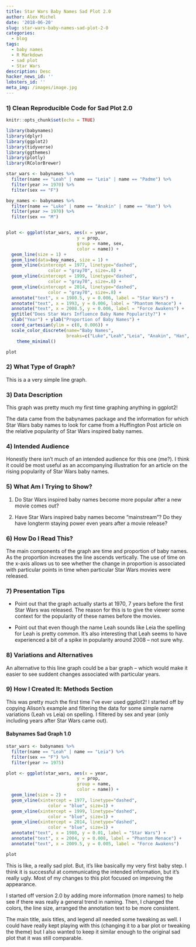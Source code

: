 ```yaml
---
title: Star Wars Baby Names Sad Plot 2.0
author: Alex Michel
date: '2018-06-20'
slug: star-wars-baby-names-sad-plot-2-0
categories:
  - blog
tags:
  - baby names
  - R Markdown
  - sad plot
  - Star Wars
description: Desc
hacker_news_id: ''
lobsters_id: ''
meta_img: /images/image.jpg
---
```


### 1) Clean Reproducible Code for Sad Plot 2.0

```r
knitr::opts_chunk$set(echo = TRUE)

library(babynames)
library(dplyr)
library(ggplot2)
library(tidyverse)
library(ggthemes)
library(plotly)
library(RColorBrewer)

star_wars <- babynames %>%
  filter(name == "Leah" | name == "Leia" | name == "Padme") %>% 
  filter(year >= 1970) %>% 
  filter(sex == "F")

boy_names <- babynames %>% 
  filter(name == "Luke" | name == "Anakin" | name == "Han") %>% 
  filter(year >= 1970) %>% 
  filter(sex == "M")


plot <- ggplot(star_wars, aes(x = year, 
                           y = prop,  
                           group = name, sex,
                           color = name)) + 
  geom_line(size = 1) +
  geom_line(data=boy_names, size = 1) +
  geom_vline(xintercept = 1977, linetype="dashed", 
                color = "gray70", size=.8) +
  geom_vline(xintercept = 1999, linetype="dashed", 
                color = "gray70", size=.8) +
  geom_vline(xintercept = 2014, linetype="dashed", 
                color = "gray70", size=.8) +
  annotate("text", x = 1980.5, y = 0.006, label = "Star Wars") +
  annotate("text", x = 1993, y = 0.006, label = "Phantom Menace") +
  annotate("text", x = 2008.5, y = 0.006, label = "Force Awakens") +
  ggtitle("Does Star Wars Influence Baby Name Popularity?") +
  xlab("Year") + ylab("Proportion of Baby Names") +
  coord_cartesian(ylim = c(0, 0.006)) +
  scale_color_discrete(name="Baby Names",
                       breaks=c("Luke","Leah","Leia", "Anakin", "Han", "Padme")) +
    theme_minimal()

plot

```

### 2) What Type of Graph?

This is a a very simple line graph. 


### 3) Data Description

This graph was pretty much my first time graphing anything in ggplot2! 

The data came from the babynames package and the information for which Star Wars baby names to look for came from a Huffington Post article on the relative popularity of Star Wars inspired baby names. 

### 4) Intended Audience

Honestly there isn't much of an intended audience for this one (me?). I think it could be most useful as an accompanying illustration for an article on the rising popularity of Star Wars baby names.

### 5) What Am I Trying to Show?

1) Do Star Wars inspired baby names become more popular after a new movie comes out? 

2) Have Star Wars inspired baby names become "mainstream"? Do they have longterm staying power even years after a movie release?


### 6) How Do I Read This?

The main components of the graph are time and proportion of baby names. As the proportion increases the line ascends vertically. The use of time on the x-axis allows us to see whether the change in proportion is associated with particular points in time when particular Star Wars movies were released.

### 7) Presentation Tips

- Point out that the graph actually starts at 1970, 7 years before the first Star Wars was released. The reason for this is to give the viewer some context for the popularity of these names before the movies.

- Point out that even though the name Leah sounds like Leia the spelling for Leah is pretty common. It's also interesting that Leah seems to have experienced a bit of a spike in popularity around 2008 -- not sure why.


### 8) Variations and Alternatives

An alternative to this line graph could be a bar graph -- which would make it easier to see suddent changes associated with particular years.


### 9) How I Created It: Methods Section

This was pretty much the first time I've ever used ggplot2! I started off by copying Alison's example and filtering the data for some simple name variations (Leah vs Leia) on spelling. I filtered by sex and year (only including years after Star Wars came out).


#### Babynames Sad Graph 1.0

```r
star_wars <- babynames %>%
  filter(name == "Leah" | name == "Leia") %>% 
  filter(sex == "F") %>% 
  filter(year >= 1975)

plot <- ggplot(star_wars, aes(x = year, 
                           y = prop,  
                           group = name, 
                           color = name)) + 
  geom_line(size = 2) +
  geom_vline(xintercept = 1977, linetype="dashed", 
                color = "blue", size=1) +
  geom_vline(xintercept = 1999, linetype="dashed", 
                color = "blue", size=1) +
  geom_vline(xintercept = 2014, linetype="dashed", 
                color = "blue", size=1) +
  annotate("text", x = 1980, y = 0.01, label = "Star Wars") +
  annotate("text", x = 2004, y = 0.008, label = "Phantom Menace") +
  annotate("text", x = 2009.5, y = 0.005, label = "Force Awakens")

plot
```

This is like, a really sad plot. But, it's like basically my very first baby step. I think it is successful at communicating the intended information, but it's really ugly. Most of my changes to this plot focused on improving the appearance.

I started off version 2.0 by adding more information (more names) to help see if there was really a general trend in naming. Then, I changed the colors, the line size, arranged the annotation text to be more consistent.

The main title, axis titles, and legend all needed some tweaking as well. I could have really kept playing with this (changing it to a bar plot or tweaking the theme) but I also wanted to keep it similar enough to the original sad plot that it was still comparable.

